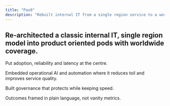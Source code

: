 ```yaml
---
title: "Pax8"
description: "Rebuilt internal IT from a single region service to a worldwide, pod based, product oriented organisation"
---
```


## Re‑architected a classic internal IT, single region model into product oriented pods with worldwide coverage.

Put adoption, reliability and latency at the centre.

Embedded operational AI and automation where it reduces toil and improves service quality.

Built governance that protects while keeping speed.

Outcomes framed in plain language, not vanity metrics.
